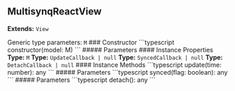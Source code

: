 ## MultisynqReactView

<a id="multisynqreactview"></a>
<p><strong>Extends:</strong> <code>View</code></p>
<Info>
Generic type parameters: <code>M</code>
</Info>
### Constructor
<CodeGroup>
```typescript
constructor(model: M)
```
</CodeGroup>
##### Parameters
<ParamField path="model" type="M" required={true}>

</ParamField>
<Tabs>
<Tab title="Properties">
#### Instance Properties
<Accordion>
<AccordionItem title="model">
<strong>Type:</strong> <code>M</code>
</AccordionItem>
<AccordionItem title="updateCallback">
<strong>Type:</strong> <code>UpdateCallback | null</code>
</AccordionItem>
<AccordionItem title="syncedCallback">
<strong>Type:</strong> <code>SyncedCallback | null</code>
</AccordionItem>
<AccordionItem title="detachCallback">
<strong>Type:</strong> <code>DetachCallback | null</code>
</AccordionItem>
</Accordion>
</Tab>
<Tab title="Methods">
#### Instance Methods
<AccordionGroup>
<Accordion title="update">
<CodeGroup>
```typescript
update(time: number): any
```
</CodeGroup>
##### Parameters
<ParamField path="time" type="number" required={true}>

</ParamField>
</Accordion>
<Accordion title="synced">
<CodeGroup>
```typescript
synced(flag: boolean): any
```
</CodeGroup>
##### Parameters
<ParamField path="flag" type="boolean" required={true}>

</ParamField>
</Accordion>
<Accordion title="detach">
<CodeGroup>
```typescript
detach(): any
```
</CodeGroup>
</Accordion>
</AccordionGroup>
</Tab>
</Tabs>